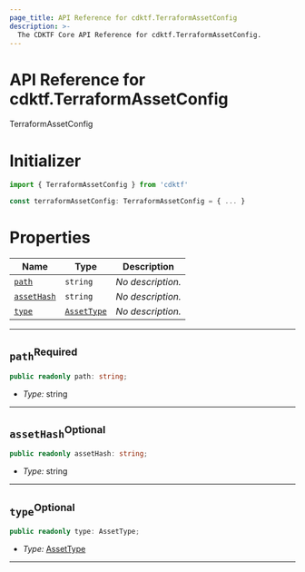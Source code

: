 ```yaml
---
page_title: API Reference for cdktf.TerraformAssetConfig
description: >-
  The CDKTF Core API Reference for cdktf.TerraformAssetConfig.
---
```


<!-- This file is generated through yarn generate-docs -->

# API Reference for cdktf.TerraformAssetConfig

   TerraformAssetConfig <a name="TerraformAssetConfig" id="cdktf.TerraformAssetConfig"></a>
  
  # Initializer <a name="Initializer" id="cdktf.TerraformAssetConfig.Initializer"></a>
  
  ```typescript
  import { TerraformAssetConfig } from 'cdktf'
  
  const terraformAssetConfig: TerraformAssetConfig = { ... }
  ```
  
  # Properties <a name="Properties" id="Properties"></a>
  
  | **Name** | **Type** | **Description** |
  | --- | --- | --- |
  | <code><a href="#cdktf.TerraformAssetConfig.property.path">path</a></code> | <code>string</code> | *No description.* |
  | <code><a href="#cdktf.TerraformAssetConfig.property.assetHash">assetHash</a></code> | <code>string</code> | *No description.* |
  | <code><a href="#cdktf.TerraformAssetConfig.property.type">type</a></code> | <code><a href="#cdktf.AssetType">AssetType</a></code> | *No description.* |
  
  ---
  
  ## `path`<sup>Required</sup> <a name="path" id="cdktf.TerraformAssetConfig.property.path"></a>
  
  ```typescript
  public readonly path: string;
  ```
  
  - *Type:* string
  
  ---
  
  ## `assetHash`<sup>Optional</sup> <a name="assetHash" id="cdktf.TerraformAssetConfig.property.assetHash"></a>
  
  ```typescript
  public readonly assetHash: string;
  ```
  
  - *Type:* string
  
  ---
  
  ## `type`<sup>Optional</sup> <a name="type" id="cdktf.TerraformAssetConfig.property.type"></a>
  
  ```typescript
  public readonly type: AssetType;
  ```
  
  - *Type:* <a href="#cdktf.AssetType">AssetType</a>
  
  ---
  
